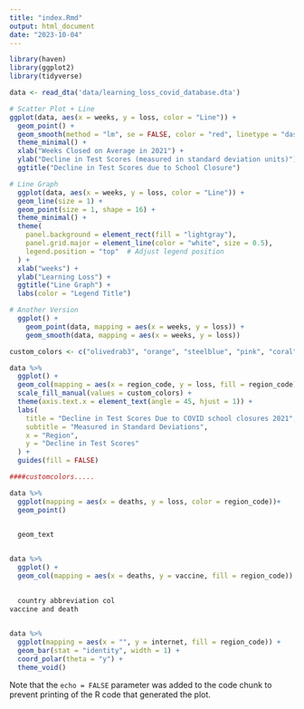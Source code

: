 ```yaml
---
title: "index.Rmd"
output: html_document
date: "2023-10-04"
---
```


```r
library(haven)
library(ggplot2)
library(tidyverse)

```



``` r

data <- read_dta('data/learning_loss_covid_database.dta')

# Scatter Plot + Line 
ggplot(data, aes(x = weeks, y = loss, color = "Line")) + 
  geom_point() + 
  geom_smooth(method = "lm", se = FALSE, color = "red", linetype = "dashed")
  theme_minimal() +
  xlab("Weeks Closed on Average in 2021") + 
  ylab("Decline in Test Scores (measured in standard deviation units)") +
  ggtitle("Decline in Test Scores due to School Closure") 
```

```r
# Line Graph 
  ggplot(data, aes(x = weeks, y = loss, color = "Line")) +
  geom_line(size = 1) +
  geom_point(size = 1, shape = 16) +
  theme_minimal() +
  theme(
    panel.background = element_rect(fill = "lightgray"),
    panel.grid.major = element_line(color = "white", size = 0.5),
    legend.position = "top"  # Adjust legend position
  ) +
  xlab("weeks") +
  ylab("Learning Loss") +
  ggtitle("Line Graph") +
  labs(color = "Legend Title") 

```

```r
# Another Version 
  ggplot() +
    geom_point(data, mapping = aes(x = weeks, y = loss)) +
    geom_smooth(data, mapping = aes(x = weeks, y = loss))
```

```r

custom_colors <- c("olivedrab3", "orange", "steelblue", "pink", "coral", "violet")

data %>%
  ggplot() +
  geom_col(mapping = aes(x = region_code, y = loss, fill = region_code)) +
  scale_fill_manual(values = custom_colors) +
  theme(axis.text.x = element_text(angle = 45, hjust = 1)) +
  labs(
    title = "Decline in Test Scores Due to COVID school closures 2021",
    subtitle = "Measured in Standard Deviations",
    x = "Region",
    y = "Decline in Test Scores"
  ) + 
  guides(fill = FALSE)

```


```r

####customcolors.....

data %>%
  ggplot(mapping = aes(x = deaths, y = loss, color = region_code))+
  geom_point() 


  geom_text
  

data %>%
  ggplot() +
  geom_col(mapping = aes(x = deaths, y = vaccine, fill = region_code)) +
  

  country abbreviation col
vaccine and death
  
```


```r

data %>%
  ggplot(mapping = aes(x = "", y = internet, fill = region_code)) +
  geom_bar(stat = "identity", width = 1) +
  coord_polar(theta = "y") +
  theme_void()

```


Note that the `echo = FALSE` parameter was added to the code chunk to prevent printing of the R code that generated the plot.
